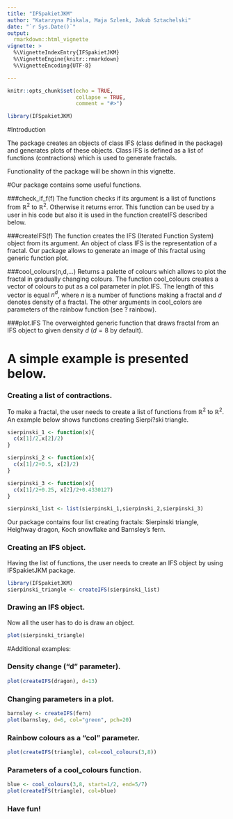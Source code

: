 ---
title: "IFSpakietJKM"
author: "Katarzyna Piskala, Maja Szlenk, Jakub Sztachelski"
date: "`r Sys.Date()`"
output:
  rmarkdown::html_vignette
vignette: >
  %\VignetteIndexEntry{IFSpakietJKM}
  %\VignetteEngine{knitr::rmarkdown}
  %\VignetteEncoding{UTF-8}

---




```{r setup, include=FALSE}
knitr::opts_chunk$set(echo = TRUE,
                      collapse = TRUE,
                      comment = "#>")
```

```{r loading package, echo=FALSE, warning=FALSE, message=FALSE}
library(IFSpakietJKM)
```

#Introduction 

The package creates an objects of class IFS (class defined in the package) and generates plots of these objects. Class IFS is defined as a list of functions (contractions) which is used to generate fractals.
    
Functionality of the package will be shown in this vignette.

#Our package contains some useful functions.

###check_if_f(f)
The function checks if its argument is a list of functions from $\mathbb{R}^2$ to $\mathbb{R}^2$. Otherwise it returns error. This function can be used by a user in his code but also it is used in the function createIFS described below.

###createIFS(f)
The function creates the IFS (Iterated Function System) object from its argument. An object of class IFS is the representation of a fractal. Our package allows to generate an image of this fractal using generic function plot.

###cool_colours(n,d,...)
Returns a palette of colours which allows to plot the fractal in gradually changing colours.
The function cool_colours creates a vector of colours to put as a col parameter in plot.IFS. The length of this vector is equal $n^d$, where $n$ is a number of functions making a fractal and $d$ denotes density of a fractal. The other arguments in cool_colors are parameters of the rainbow function (see ? rainbow).

###plot.IFS
The overweighted generic function that draws fractal from an IFS object to given density $d$ ($d = 8$ by default).

# A simple example is presented below.
### Creating a list of contractions.
To make a fractal, the user needs to create a list of functions from $\mathbb{R}^2$ to $\mathbb{R}^2$. An example below shows functions creating Sierpi?ski triangle. 


``` {r list of contractions}
sierpinski_1 <- function(x){
  c(x[1]/2,x[2]/2)
}

sierpinski_2 <- function(x){
  c(x[1]/2+0.5, x[2]/2)
}

sierpinski_3 <- function(x){
  c(x[1]/2+0.25, x[2]/2+0.4330127)
}

sierpinski_list <- list(sierpinski_1,sierpinski_2,sierpinski_3)
```

Our package contains four list creating fractals: Sierpinski triangle, Heighway dragon, Koch snowflake and Barnsley's fern.


### Creating an IFS object.
Having the list of functions, the user needs to create an IFS object by using IFSpakietJKM package.

``` {r IFS}
library(IFSpakietJKM)
sierpinski_triangle <- createIFS(sierpinski_list)

```

### Drawing an IFS object.
Now all the user has to do is draw an object.
``` {r draw}
plot(sierpinski_triangle)
```



#Additional examples:

### Density change ("d" parameter).
```{r smok}
plot(createIFS(dragon), d=13)
```

### Changing parameters in a plot.
```{r}
barnsley <- createIFS(fern)
plot(barnsley, d=6, col="green", pch=20)
```

### Rainbow colours as a "col" parameter.
```{r trojkat}
plot(createIFS(triangle), col=cool_colours(3,8))
```

### Parameters of a cool_colours function.
```{r blue}
blue <- cool_colours(3,8, start=1/2, end=5/7)
plot(createIFS(triangle), col=blue)
```

### Have fun!
